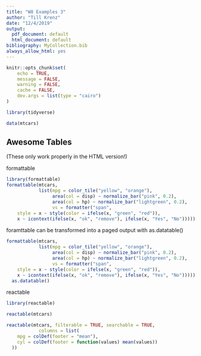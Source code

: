 ```yaml
---
title: "W8 Examples 3"
author: "Till Krenz"
date: "12/4/2019"
output:
  pdf_document: default
  html_document: default
bibliography: MyCollection.bib
always_allow_html: yes
---
```


```r
knitr::opts_chunk$set(
	echo = TRUE,
	message = FALSE,
	warning = FALSE,
	cache = FALSE,
	dev.args = list(type = "cairo")
)
```

```r
library(tidyverse)
```


```r
data(mtcars)
```


## Awesome Tables

(These only work properly in the HTML version!)

formattable

```r
library(formattable)
formattable(mtcars,
            list(mpg = color_tile("yellow", "orange"),
                 area(col = disp) ~ normalize_bar("pink", 0.2),
                 area(col = hp) ~ normalize_bar("lightgreen", 0.2),
                 vs = formatter("span",
    style = x ~ style(color = ifelse(x, "green", "red")),
    x ~ icontext(ifelse(x, "ok", "remove"), ifelse(x, "Yes", "No")))))
```

foramttable can be transformed into a paged output with as.datatable()

```r
formattable(mtcars,
            list(mpg = color_tile("yellow", "orange"),
                 area(col = disp) ~ normalize_bar("pink", 0.2),
                 area(col = hp) ~ normalize_bar("lightgreen", 0.2),
                 vs = formatter("span",
    style = x ~ style(color = ifelse(x, "green", "red")),
    x ~ icontext(ifelse(x, "ok", "remove"), ifelse(x, "Yes", "No"))))) %>% 
  as.datatable()
```


reactable

```r
library(reactable)

reactable(mtcars)
```

```r
reactable(mtcars, filterable = TRUE, searchable = TRUE,
            columns = list(
    mpg = colDef(footer = "mean"),
    cyl = colDef(footer = function(values) mean(values))
  ))
```

